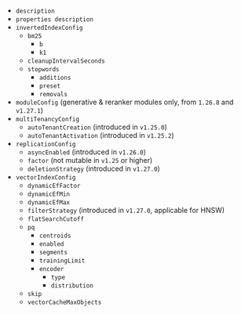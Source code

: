 - `description`
- `properties description`
- `invertedIndexConfig`
  - `bm25`
    - `b`
    - `k1`
  - `cleanupIntervalSeconds`
  - `stopwords`
    - `additions`
    - `preset`
    - `removals`
- `moduleConfig` (generative & reranker modules only, from `1.26.8` and `v1.27.1`)
- `multiTenancyConfig`
  - `autoTenantCreation`  (introduced in `v1.25.0`)
  - `autoTenantActivation`  (introduced in `v1.25.2`)
- `replicationConfig`
  - `asyncEnabled`  (introduced in `v1.26.0`)
  - `factor`  (not mutable in `v1.25` or higher)
  - `deletionStrategy`  (introduced in `v1.27.0`)
- `vectorIndexConfig`
  - `dynamicEfFactor`
  - `dynamicEfMin`
  - `dynamicEfMax`
  - `filterStrategy`  (introduced in `v1.27.0`, applicable for HNSW)
  - `flatSearchCutoff`
  - `pq`
    - `centroids`
    - `enabled`
    - `segments`
    - `trainingLimit`
    - `encoder`
      - `type`
      - `distribution`
  - `skip`
  - `vectorCacheMaxObjects`
